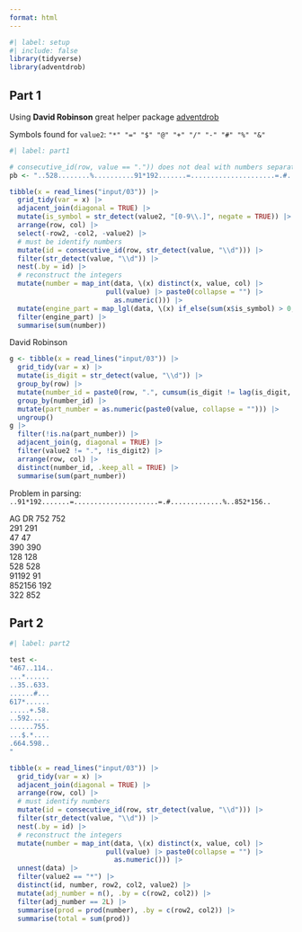 ```yaml
---
format: html
---
```


```r
#| label: setup
#| include: false
library(tidyverse)
library(adventdrob)
```

## Part 1


Using **David Robinson** great helper package [adventdrob](https://github.com/dgrtwo/adventdrob)

Symbols found for `value2`: `"*" "=" "$" "@" "+" "/" "-" "#" "%" "&"`

```r
#| label: part1

# consecutive_id(row, value == ".")) does not deal with numbers separated by symbols
pb <- "..528........%..........91*192.......=.....................=.#.............%..852*156...."

tibble(x = read_lines("input/03")) |> 
  grid_tidy(var = x) |> 
  adjacent_join(diagonal = TRUE) |> 
  mutate(is_symbol = str_detect(value2, "[0-9\\.]", negate = TRUE)) |> 
  arrange(row, col) |> 
  select(-row2, -col2, -value2) |> 
  # must be identify numbers
  mutate(id = consecutive_id(row, str_detect(value, "\\d"))) |> 
  filter(str_detect(value, "\\d")) |> 
  nest(.by = id) |> 
  # reconstruct the integers
  mutate(number = map_int(data, \(x) distinct(x, value, col) |> 
                        pull(value) |> paste0(collapse = "") |> 
                          as.numeric())) |> 
  mutate(engine_part = map_lgl(data, \(x) if_else(sum(x$is_symbol) > 0, TRUE, FALSE))) |>
  filter(engine_part) |> 
  summarise(sum(number))
```

David Robinson

```r
g <- tibble(x = read_lines("input/03")) |> 
  grid_tidy(var = x) |>
  mutate(is_digit = str_detect(value, "\\d")) |> 
  group_by(row) |> 
  mutate(number_id = paste0(row, ".", cumsum(is_digit != lag(is_digit, default = FALSE)))) |>
  group_by(number_id) |>
  mutate(part_number = as.numeric(paste0(value, collapse = ""))) |> 
  ungroup()
g |> 
  filter(!is.na(part_number)) |> 
  adjacent_join(g, diagonal = TRUE) |>
  filter(value2 != ".", !is_digit2) |>
  arrange(row, col) |> 
  distinct(number_id, .keep_all = TRUE) |> 
  summarise(sum(part_number))
```


Problem in parsing: `..91*192.......=.....................=.#.............%..852*156..`

AG           DR
752	        752			
291	        291			
 47	         47			
390	        390			
128	        128			
528	        528			
91192	       91			
852156	    192			
322	        852	


## Part 2

```r
#| label: part2

test <- 
"467..114..
...*......
..35..633.
......#...
617*......
.....+.58.
..592.....
......755.
...$.*....
.664.598..
"

tibble(x = read_lines("input/03")) |> 
  grid_tidy(var = x) |> 
  adjacent_join(diagonal = TRUE) |> 
  arrange(row, col) |> 
  # must identify numbers
  mutate(id = consecutive_id(row, str_detect(value, "\\d"))) |> 
  filter(str_detect(value, "\\d")) |> 
  nest(.by = id) |> 
  # reconstruct the integers
  mutate(number = map_int(data, \(x) distinct(x, value, col) |> 
                        pull(value) |> paste0(collapse = "") |> 
                          as.numeric())) |> 
  unnest(data) |> 
  filter(value2 == "*") |> 
  distinct(id, number, row2, col2, value2) |> 
  mutate(adj_number = n(), .by = c(row2, col2)) |> 
  filter(adj_number == 2L) |> 
  summarise(prod = prod(number), .by = c(row2, col2)) |> 
  summarise(total = sum(prod))
```

